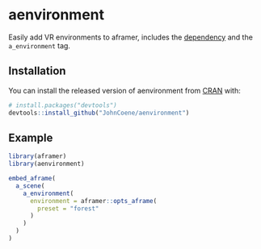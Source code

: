 # aenvironment

Easily add VR environments to aframer, includes the [dependency](https://github.com/feiss/aframe-environment-component) and the `a_environment` tag.

## Installation

You can install the released version of aenvironment from [CRAN](https://CRAN.R-project.org) with:

```r
# install.packages("devtools")
devtools::install_github("JohnCoene/aenvironment")
```

## Example

```r
library(aframer)
library(aenvironment)

embed_aframe(
  a_scene(
    a_environment(
      environment = aframer::opts_aframe(
        preset = "forest"
      )
    )
  )
)
```

